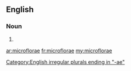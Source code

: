 ==English==

===Noun===
{{head|en}}

# {{irregular plural of|microflora}}

[[Category:English irregular plurals ending in "-ae"]]

[[ar:microflorae]]
[[fr:microflorae]]
[[my:microflorae]]